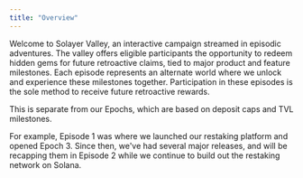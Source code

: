 ```yaml
---
title: "Overview"
---
```


Welcome to Solayer Valley, an interactive campaign streamed in episodic adventures. The valley offers eligible participants the opportunity to redeem hidden gems for future retroactive claims, tied to major product and feature milestones. Each episode represents an alternate world where we unlock and experience these milestones together. Participation in these episodes is the sole method to receive future retroactive rewards.

This is separate from our Epochs, which are based on deposit caps and TVL milestones. 

For example, Episode 1 was where we launched our restaking platform and opened Epoch 3. Since then, we've had several major releases, and will be recapping them in Episode 2 while we continue to build out the restaking network on Solana.

<Frame><img src="https://2113331469-files.gitbook.io/~/files/v0/b/gitbook-x-prod.appspot.com/o/spaces%2FzYM0pEemeu6F3UKGPAZE%2Fuploads%2FHTZSKvr7tfzVgtKznBo2%2Fimage.png?alt=media&token=1bd602e2-bd3d-4092-b0ac-fbcd46f0f35f" alt="" /></Frame>